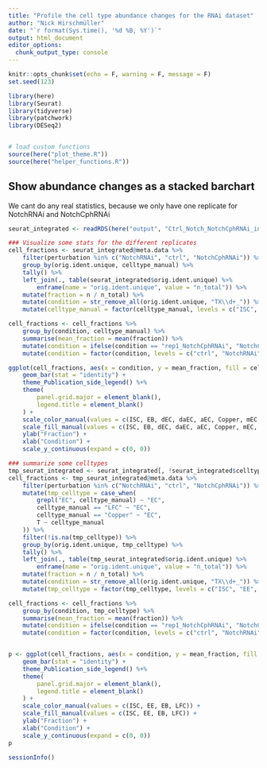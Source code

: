 ```yaml
---
title: "Profile the cell type abundance changes for the RNAi dataset"
author: "Nick Hirschmüller"
date: "`r format(Sys.time(), '%d %B, %Y')`"
output: html_document
editor_options: 
  chunk_output_type: console
---
```


```r
knitr::opts_chunk$set(echo = F, warning = F, message = F)
set.seed(123)
```


```r
library(here)
library(Seurat)
library(tidyverse)
library(patchwork)
library(DESeq2)


# load custom functions
source(here("plot_theme.R"))
source(here("helper_functions.R"))
```


## Show abundance changes as a stacked barchart
We cant do any real statistics, because we only have one replicate for NotchRNAi and NotchCphRNAi

```r
seurat_integrated <- readRDS(here("output", "Ctrl_Notch_NotchCphRNAi_integrated_scent.rds"))

### Visualize some stats for the different replicates
cell_fractions <- seurat_integrated@meta.data %>%
    filter(perturbation %in% c("NotchRNAi", "ctrl", "NotchCphRNAi")) %>%
    group_by(orig.ident.unique, celltype_manual) %>%
    tally() %>%
    left_join(., table(seurat_integrated$orig.ident.unique) %>%
        enframe(name = "orig.ident.unique", value = "n_total")) %>%
    mutate(fraction = n / n_total) %>%
    mutate(condition = str_remove_all(orig.ident.unique, "TX\\d+_")) %>%
    mutate(celltype_manual = factor(celltype_manual, levels = c("ISC", "EB", "dEC", "daEC", "aEC", "Copper", "mEC", "pEC", "LFC", "EE", "MT")))

cell_fractions <- cell_fractions %>%
    group_by(condition, celltype_manual) %>%
    summarise(mean_fraction = mean(fraction)) %>%
    mutate(condition = ifelse(condition == "rep1_NotchCphRNAi", "NotchCphRNAi", condition)) %>%
    mutate(condition = factor(condition, levels = c("ctrl", "NotchRNAi", "NotchCphRNAi")))

ggplot(cell_fractions, aes(x = condition, y = mean_fraction, fill = celltype_manual)) +
    geom_bar(stat = "identity") +
    theme_Publication_side_legend() %+%
    theme(
        panel.grid.major = element_blank(),
        legend.title = element_blank()
    ) +
    scale_color_manual(values = c(ISC, EB, dEC, daEC, aEC, Copper, mEC, pEC, LFC, EE, MT)) +
    scale_fill_manual(values = c(ISC, EB, dEC, daEC, aEC, Copper, mEC, pEC, LFC, EE, MT)) +
    ylab("Fraction") +
    xlab("Condition") +
    scale_y_continuous(expand = c(0, 0))

### summarize some celltypes
tmp_seurat_integrated <- seurat_integrated[, !seurat_integrated$celltype_manual %in% c("daEC", "dEC", "MT", "unk", "unk2")]
cell_fractions <- tmp_seurat_integrated@meta.data %>%
    filter(perturbation %in% c("NotchRNAi", "ctrl", "NotchCphRNAi")) %>%
    mutate(tmp_celltype = case_when(
        grepl("EC", celltype_manual) ~ "EC",
        celltype_manual == "LFC" ~ "EC",
        celltype_manual == "Copper" ~ "EC",
        T ~ celltype_manual
    )) %>%
    filter(!is.na(tmp_celltype)) %>%
    group_by(orig.ident.unique, tmp_celltype) %>%
    tally() %>%
    left_join(., table(tmp_seurat_integrated$orig.ident.unique) %>%
        enframe(name = "orig.ident.unique", value = "n_total")) %>%
    mutate(fraction = n / n_total) %>%
    mutate(condition = str_remove_all(orig.ident.unique, "TX\\d+_")) %>%
    mutate(tmp_celltype = factor(tmp_celltype, levels = c("ISC", "EE", "EB", "EC")))

cell_fractions <- cell_fractions %>%
    group_by(condition, tmp_celltype) %>%
    summarise(mean_fraction = mean(fraction)) %>%
    mutate(condition = ifelse(condition == "rep1_NotchCphRNAi", "NotchCphRNAi", condition)) %>%
    mutate(condition = factor(condition, levels = c("ctrl", "NotchRNAi", "NotchCphRNAi")))


p <- ggplot(cell_fractions, aes(x = condition, y = mean_fraction, fill = tmp_celltype)) +
    geom_bar(stat = "identity") +
    theme_Publication_side_legend() %+%
    theme(
        panel.grid.major = element_blank(),
        legend.title = element_blank()
    ) +
    scale_color_manual(values = c(ISC, EE, EB, LFC)) +
    scale_fill_manual(values = c(ISC, EE, EB, LFC)) +
    ylab("Fraction") +
    xlab("Condition") +
    scale_y_continuous(expand = c(0, 0))
p
```



```r
sessionInfo()
```

